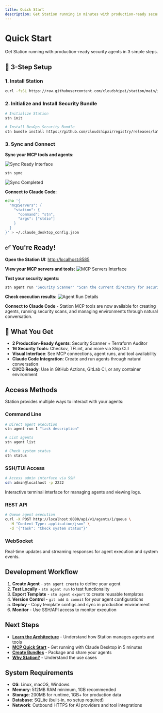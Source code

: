 ```yaml
---
title: Quick Start
description: Get Station running in minutes with production-ready security agents
---
```


# Quick Start

Get Station running with production-ready security agents in 3 simple steps.

## 🚀 3-Step Setup

### 1. Install Station

```bash
curl -fsSL https://raw.githubusercontent.com/cloudshipai/station/main/install.sh | bash
```

### 2. Initialize and Install Security Bundle

```bash
# Initialize Station
stn init

# Install DevOps Security Bundle
stn bundle install https://github.com/cloudshipai/registry/releases/latest/download/devops-security-bundle.tar.gz security
```

### 3. Sync and Connect

**Sync your MCP tools and agents:**

![Sync Ready Interface](/station/sync-ready.png)

```bash
stn sync
```

![Sync Completed](/station/sync-finished.png)

**Connect to Claude Code:**
```bash
echo '{
  "mcpServers": {
    "station": {
      "command": "stn",
      "args": ["stdio"]
    }
  }
}' > ~/.claude_desktop_config.json
```

## ✅ You're Ready!

**Open the Station UI:** [http://localhost:8585](http://localhost:8585)

**View your MCP servers and tools:**
![MCP Servers Interface](/station/mcp-servers.png)

**Test your security agents:**
```bash
stn agent run "Security Scanner" "Scan the current directory for security vulnerabilities"
```

**Check execution results:**
![Agent Run Details](/station/run-details.png)

**Connect to Claude Code** - Station MCP tools are now available for creating agents, running security scans, and managing environments through natural conversation.

## 🎯 What You Get

- **2 Production-Ready Agents**: Security Scanner + Terraform Auditor
- **16 Security Tools**: Checkov, TFLint, and more via Ship CLI  
- **Visual Interface**: See MCP connections, agent runs, and tool availability
- **Claude Code Integration**: Create and run agents through natural conversation
- **CI/CD Ready**: Use in GitHub Actions, GitLab CI, or any container environment

## Access Methods

Station provides multiple ways to interact with your agents:

### Command Line

```bash
# Direct agent execution
stn agent run 1 "task description"

# List agents
stn agent list

# Check system status
stn status
```

### SSH/TUI Access

```bash
# Access admin interface via SSH
ssh admin@localhost -p 2222
```

Interactive terminal interface for managing agents and viewing logs.

### REST API

```bash
# Queue agent execution
curl -X POST http://localhost:8080/api/v1/agents/1/queue \
  -H "Content-Type: application/json" \
  -d '{"task": "Check system status"}'
```

### WebSocket

Real-time updates and streaming responses for agent execution and system events.

## Development Workflow

1. **Create Agent** - `stn agent create` to define your agent
2. **Test Locally** - `stn agent run` to test functionality
3. **Export Template** - `stn agent export` to create reusable templates
4. **Version Control** - `git add & commit` for your agent configurations
5. **Deploy** - Copy template configs and sync in production environment
6. **Monitor** - Use SSH/API access to monitor execution

## Next Steps

- **[Learn the Architecture](/station/en/architecture)** - Understand how Station manages agents and tools
- **[MCP Quick Start](/station/en/mcp-quickstart)** - Get running with Claude Desktop in 5 minutes
- **[Create Bundles](/station/en/creating-bundles)** - Package and share your agents
- **[Why Station?](/station/en/why-station)** - Understand the use cases

## System Requirements

- **OS**: Linux, macOS, Windows
- **Memory**: 512MB RAM minimum, 1GB recommended  
- **Storage**: 200MB for runtime, 1GB+ for production data
- **Database**: SQLite (built-in, no setup required)
- **Network**: Outbound HTTPS for AI providers and tool integrations